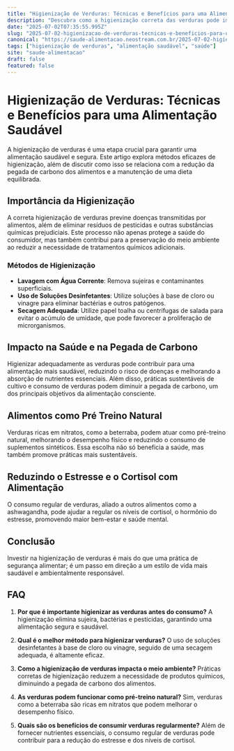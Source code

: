 ```yaml
---
title: "Higienização de Verduras: Técnicas e Benefícios para uma Alimentação Saudável"
description: "Descubra como a higienização correta das verduras pode impactar sua saúde e reduzir a pegada de carbono dos alimentos que você consome."
date: "2025-07-02T07:35:55.995Z"
slug: "2025-07-02-higienizacao-de-verduras-tecnicas-e-beneficios-para-uma-alimentacao-saudavel"
canonical: "https://saude-alimentacao.neostream.com.br/2025-07-02-higienizacao-de-verduras-tecnicas-e-beneficios-para-uma-alimentacao-saudavel"
tags: ["higienização de verduras", "alimentação saudável", "saúde"]
site: "saude-alimentacao"
draft: false
featured: false
---
```


# Higienização de Verduras: Técnicas e Benefícios para uma Alimentação Saudável

A higienização de verduras é uma etapa crucial para garantir uma alimentação saudável e segura. Este artigo explora métodos eficazes de higienização, além de discutir como isso se relaciona com a redução da pegada de carbono dos alimentos e a manutenção de uma dieta equilibrada.

## Importância da Higienização

A correta higienização de verduras previne doenças transmitidas por alimentos, além de eliminar resíduos de pesticidas e outras substâncias químicas prejudiciais. Este processo não apenas protege a saúde do consumidor, mas também contribui para a preservação do meio ambiente ao reduzir a necessidade de tratamentos químicos adicionais.

### Métodos de Higienização

- **Lavagem com Água Corrente**: Remova sujeiras e contaminantes superficiais.
- **Uso de Soluções Desinfetantes**: Utilize soluções à base de cloro ou vinagre para eliminar bactérias e outros patógenos.
- **Secagem Adequada**: Utilize papel toalha ou centrífugas de salada para evitar o acúmulo de umidade, que pode favorecer a proliferação de microrganismos.

## Impacto na Saúde e na Pegada de Carbono

Higienizar adequadamente as verduras pode contribuir para uma alimentação mais saudável, reduzindo o risco de doenças e melhorando a absorção de nutrientes essenciais. Além disso, práticas sustentáveis de cultivo e consumo de verduras podem diminuir a pegada de carbono, um dos principais objetivos da alimentação consciente.

## Alimentos como Pré Treino Natural

Verduras ricas em nitratos, como a beterraba, podem atuar como pré-treino natural, melhorando o desempenho físico e reduzindo o consumo de suplementos sintéticos. Essa escolha não só beneficia a saúde, mas também promove práticas mais sustentáveis.

## Reduzindo o Estresse e o Cortisol com Alimentação

O consumo regular de verduras, aliado a outros alimentos como a ashwagandha, pode ajudar a regular os níveis de cortisol, o hormônio do estresse, promovendo maior bem-estar e saúde mental.

## Conclusão

Investir na higienização de verduras é mais do que uma prática de segurança alimentar; é um passo em direção a um estilo de vida mais saudável e ambientalmente responsável.

## FAQ

1. **Por que é importante higienizar as verduras antes do consumo?**
   A higienização elimina sujeira, bactérias e pesticidas, garantindo uma alimentação segura e saudável.

2. **Qual é o melhor método para higienizar verduras?**
   O uso de soluções desinfetantes à base de cloro ou vinagre, seguido de uma secagem adequada, é altamente eficaz.

3. **Como a higienização de verduras impacta o meio ambiente?**
   Práticas corretas de higienização reduzem a necessidade de produtos químicos, diminuindo a pegada de carbono dos alimentos.

4. **As verduras podem funcionar como pré-treino natural?**
   Sim, verduras como a beterraba são ricas em nitratos que podem melhorar o desempenho físico.

5. **Quais são os benefícios de consumir verduras regularmente?**
   Além de fornecer nutrientes essenciais, o consumo regular de verduras pode contribuir para a redução do estresse e dos níveis de cortisol.